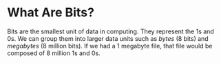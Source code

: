 # What Are Bits?

Bits are the smallest unit of data in computing. They represent
the 1s and 0s. We can group them into larger data units such as
_bytes_ (8 bits) and _megabytes_ (8 million bits). If we had a 
1 megabyte file, that file would be composed of 8 million 1s and 0s.